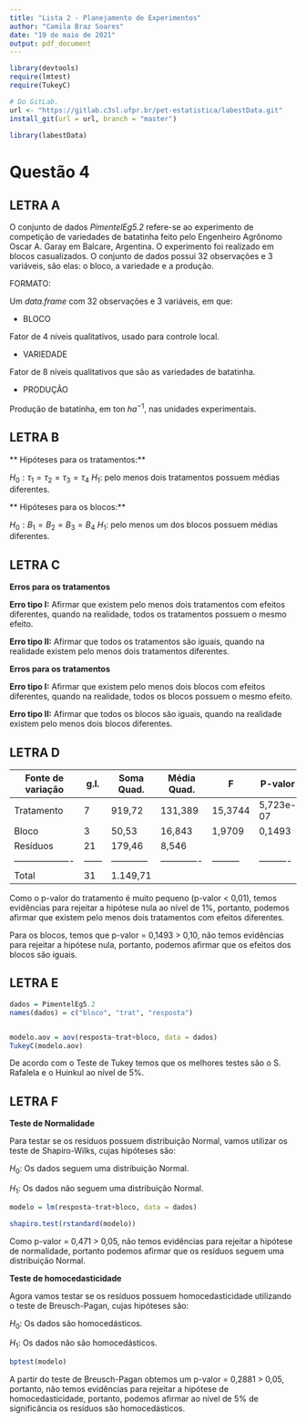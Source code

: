 ---
title: "Lista 2 - Planejamento de Experimentos"
author: "Camila Braz Soares"
date: "19 de maio de 2021"
output: pdf_document
---

\newpage 

```{r, echo = FALSE, warning = FALSE, message = FALSE}
library(devtools)
require(lmtest)
require(TukeyC)

# Do GitLab.
url <- "https://gitlab.c3sl.ufpr.br/pet-estatistica/labestData.git"
install_git(url = url, branch = "master")

library(labestData)
```

\newpage

# Questão 4

## LETRA A

 O conjunto de dados *PimentelEg5.2* refere-se ao experimento de competição de variedades de batatinha feito pelo Engenheiro Agrônomo Oscar A. Garay em Balcare, Argentina. O experimento foi realizado em blocos casualizados.
 O conjunto de dados possui 32 observações e 3 variáveis, são elas: o bloco, a variedade e a produção.
 
FORMATO:

Um *data.frame* com 32 observações e 3 variáveis, em que:

 - BLOCO
 
Fator de 4 níveis qualitativos, usado para controle local.

 - VARIEDADE
 
Fator de 8 níveis qualitativos que são as variedades de batatinha.

 - PRODUÇÃO
 
Produção de batatinha, em ton $ha^{-1}$, nas unidades experimentais.

## LETRA B

** Hipóteses para os tratamentos:**

$H_0: \tau_1 = \tau_2 = \tau_3 = \tau_4$
$H_1:$ pelo menos dois tratamentos possuem médias diferentes.

** Hipóteses para os blocos:**

$H_0: B_1 = B_2 = B_3 = B_4$
$H_1:$ pelo menos um dos blocos possuem médias diferentes.


## LETRA C

**Erros para os tratamentos**

**Erro tipo I:** Afirmar que existem pelo menos dois tratamentos com efeitos diferentes, quando na realidade, todos os tratamentos possuem o mesmo efeito.

**Erro tipo II:** Afirmar que todos os tratamentos são iguais, quando na realidade existem pelo menos dois tratamentos diferentes.


**Erros para os tratamentos**

**Erro tipo I:** Afirmar que existem pelo menos dois blocos com efeitos diferentes, quando na realidade, todos os blocos possuem o mesmo efeito.

**Erro tipo II:** Afirmar que todos os blocos são iguais, quando na realidade existem pelo menos dois blocos diferentes.


## LETRA D

| Fonte de variação | g.l. | Soma Quad. | Média Quad. | F       | P-valor  |
|-------------------|------|------------|-------------|---------|----------|
| Tratamento        | 7    |   919,72   | 131,389     | 15,3744 | 5,723e-07| 
| Bloco             |    3 |  50,53     | 16,843      |  1,9709 |   0,1493 |  
| Resíduos          | 21   | 179,46     |   8,546     |         |          |
|-------------------|------|------------|-------------|---------|----------|
| Total             | 31   | 1.149,71   |             |         |          |

Como o p-valor do tratamento é muito pequeno (p-valor < 0,01), temos evidências para rejeitar a hipótese nula ao nível de 1%, portanto, podemos afirmar que existem pelo menos dois tratamentos com efeitos diferentes.

Para os blocos, temos que p-valor = 0,1493 > 0,10, não temos evidências para rejeitar a hipótese nula, portanto, podemos afirmar que os efeitos dos blocos são iguais.


## LETRA E

```{r}
dados = PimentelEg5.2
names(dados) = c("bloco", "trat", "resposta")


modelo.aov = aov(resposta~trat+bloco, data = dados)
TukeyC(modelo.aov)
```


De acordo com o Teste de Tukey temos que os melhores testes são o S. Rafalela e o Huinkul ao nível de 5%.

## LETRA F


**Teste de Normalidade**

Para testar se os resíduos possuem distribuição Normal, vamos utilizar os teste de Shapiro-Wilks, cujas hipóteses são:

$H_0:$ Os dados seguem uma distribuição Normal.

$H_1:$ Os dados não seguem uma distribuição Normal.


```{r}
modelo = lm(resposta~trat+bloco, data = dados)

shapiro.test(rstandard(modelo))
```


Como p-valor = 0,471 > 0,05, não temos evidências para rejeitar a hipótese de normalidade, portanto podemos afirmar que os resíduos seguem uma distribuição Normal.


**Teste de homocedasticidade**

Agora vamos testar se os resíduos possuem homocedasticidade utilizando o teste de Breusch-Pagan, cujas hipóteses são:

$H_0:$ Os dados são homocedásticos.

$H_1:$ Os dados não são homocedásticos.

```{r}
bptest(modelo)
```


A partir do teste de Breusch-Pagan obtemos um p-valor = 0,2881 > 0,05, portanto, não temos evidências para rejeitar a hipótese de homocedasticidade, portanto, podemos afirmar ao nível de 5% de significância os resíduos são homocedásticos.

